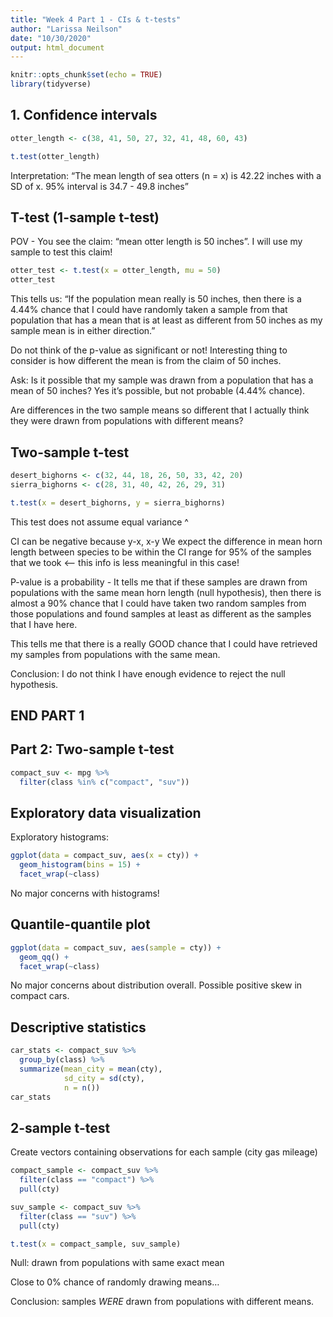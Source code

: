```yaml
---
title: "Week 4 Part 1 - CIs & t-tests"
author: "Larissa Neilson"
date: "10/30/2020"
output: html_document
---
```


```r
knitr::opts_chunk$set(echo = TRUE)
library(tidyverse)
```

## 1. Confidence intervals

```r
otter_length <- c(38, 41, 50, 27, 32, 41, 48, 60, 43)

t.test(otter_length)
```
Interpretation: "The mean length of sea otters (n = x) is 42.22 inches with a SD of x. 95% interval is 34.7 - 49.8 inches"

## T-test (1-sample  t-test)

POV - You see the claim: "mean otter length is 50 inches".
I will use my sample to test this claim!

```r
otter_test <- t.test(x = otter_length, mu = 50)
otter_test
```
This tells us: "If the population mean really is 50 inches, then there is a 4.44% chance that I could have randomly taken a sample from that population that has a mean that is at least as different from 50 inches as my sample mean is in either direction."

Do not think of the p-value as significant or not!
Interesting thing to consider is how different the mean is from the claim of 50 inches.

Ask: Is it possible that my sample was drawn from a population that has a mean of 50 inches? Yes it's possible, but not probable (4.44% chance).

Are differences in the two sample means so different that I actually think they were drawn from populations with different means?

## Two-sample t-test

```r
desert_bighorns <- c(32, 44, 18, 26, 50, 33, 42, 20)
sierra_bighorns <- c(28, 31, 40, 42, 26, 29, 31)

t.test(x = desert_bighorns, y = sierra_bighorns)
```
This test does not assume equal variance ^

CI can be negative because y-x, x-y
We expect the difference in mean horn length between species to be within the CI range for 95% of the samples that we took <--- this info is less meaningful in this case!

P-value is a probability - It tells me that if these samples are drawn from populations with the same mean horn length (null hypothesis), then there is almost a 90% chance that I could have taken two random samples from those populations and found samples at least as different as the samples that I have here.

This tells me that there is a really GOOD chance that I could have retrieved my samples from populations with the same mean.

Conclusion: I do not think I have enough evidence to reject the null hypothesis.

## END PART 1

## Part 2: Two-sample t-test

```r
compact_suv <- mpg %>%
  filter(class %in% c("compact", "suv"))
```

## Exploratory data visualization

Exploratory histograms:
```r
ggplot(data = compact_suv, aes(x = cty)) +
  geom_histogram(bins = 15) +
  facet_wrap(~class)
```
No major concerns with histograms!

## Quantile-quantile plot

```r
ggplot(data = compact_suv, aes(sample = cty)) +
  geom_qq() +
  facet_wrap(~class)
```
No major concerns about distribution overall. Possible positive skew in compact cars.

## Descriptive statistics

```r
car_stats <- compact_suv %>%
  group_by(class) %>% 
  summarize(mean_city = mean(cty),
            sd_city = sd(cty),
            n = n())
car_stats
```
## 2-sample t-test

Create vectors containing observations for each sample (city gas mileage)

```r
compact_sample <- compact_suv %>%
  filter(class == "compact") %>%
  pull(cty)

suv_sample <- compact_suv %>%
  filter(class == "suv") %>%
  pull(cty)

t.test(x = compact_sample, suv_sample)
```

Null: drawn from populations with same exact mean

Close to 0% chance of randomly drawing means...

Conclusion: samples *WERE* drawn from populations with different means.